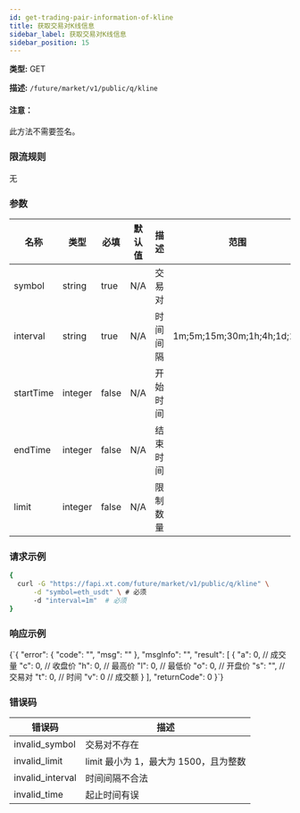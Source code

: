 ```yaml
---
id: get-trading-pair-information-of-kline
title: 获取交易对K线信息
sidebar_label: 获取交易对K线信息
sidebar_position: 15
---
```


**类型:** GET

**描述:** `/future/market/v1/public/q/kline`

#### 注意：

此方法不需要签名。

### 限流规则

无

### 参数

| 名称 | 类型 | 必填 | 默认值 | 描述 | 范围 |
| --- | --- | --- | --- | --- | --- |
| symbol | string | true | N/A | 交易对 |  |
| interval | string | true | N/A | 时间间隔 | 1m;5m;15m;30m;1h;4h;1d;1w |
| startTime | integer | false | N/A | 开始时间 |  |
| endTime | integer | false | N/A | 结束时间 |  |
| limit | integer | false | N/A | 限制数量 |  |

### 请求示例

```bash title="Request"
{
  curl -G "https://fapi.xt.com/future/market/v1/public/q/kline" \
      -d "symbol=eth_usdt" \ # 必须
      -d "interval=1m"  # 必须 
}
```

### 响应示例


<CodeBlock language="json" title="Response">
  {`{
  "error": {
    "code": "",
    "msg": ""
  },
  "msgInfo": "",
  "result": [
    {
      "a": 0,  // 成交量
      "c": 0,  // 收盘价
      "h": 0,  // 最高价
      "l": 0,  // 最低价
      "o": 0,  // 开盘价
      "s": "", // 交易对
      "t": 0,  // 时间
      "v": 0   // 成交额
    }
  ],
  "returnCode": 0
}`}
</CodeBlock>

### 错误码

| 错误码 | 描述 |
|-------------|----------------|
| invalid_symbol | 交易对不存在 |
| invalid_limit | limit 最小为 1，最大为 1500，且为整数 |
| invalid_interval | 时间间隔不合法 |
| invalid_time | 起止时间有误 |
